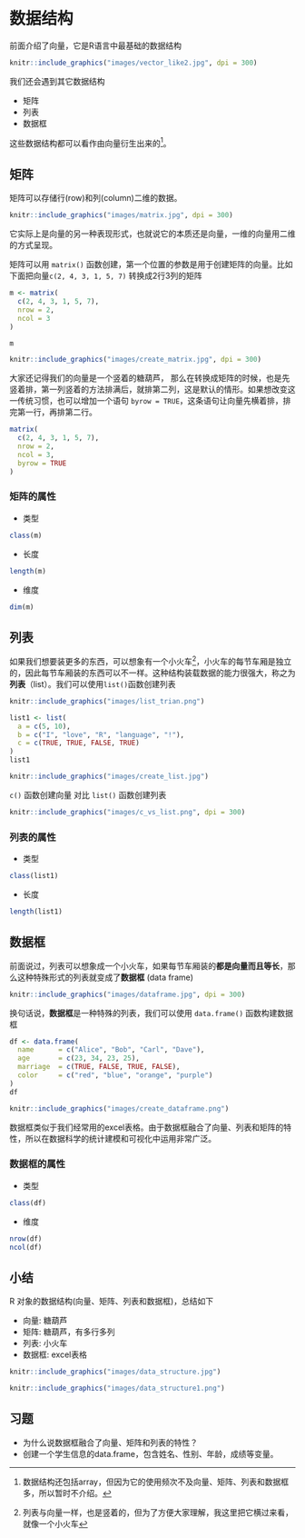 # 数据结构 {#baseR-data-structure}

前面介绍了向量，它是R语言中最基础的数据结构

```r
knitr::include_graphics("images/vector_like2.jpg", dpi = 300)
```


我们还会遇到其它数据结构

- 矩阵
- 列表
- 数据框

这些数据结构都可以看作由向量衍生出来的^[数据结构还包括array，但因为它的使用频次不及向量、矩阵、列表和数据框多，所以暂时不介绍。]。



## 矩阵

矩阵可以存储行(row)和列(column)二维的数据。


```r
knitr::include_graphics("images/matrix.jpg", dpi = 300)
```

它实际上是向量的另一种表现形式，也就说它的本质还是向量，一维的向量用二维的方式呈现。


矩阵可以用 `matrix()` 函数创建，第一个位置的参数是用于创建矩阵的向量。比如下面把向量`c(2, 4, 3, 1, 5, 7)` 转换成2行3列的矩阵

```r
m <- matrix(
  c(2, 4, 3, 1, 5, 7),
  nrow = 2, 
  ncol = 3
)

m
```

```r
knitr::include_graphics("images/create_matrix.jpg", dpi = 300)
```


大家还记得我们的向量是一个竖着的糖葫芦， 那么在转换成矩阵的时候，也是先竖着排，第一列竖着的方法排满后，就排第二列，这是默认的情形。如果想改变这一传统习惯，也可以增加一个语句 `byrow = TRUE`，这条语句让向量先横着排，排完第一行，再排第二行。

```r
matrix(
  c(2, 4, 3, 1, 5, 7),
  nrow = 2, 
  ncol = 3,
  byrow = TRUE
)
```

### 矩阵的属性

- 类型

```r
class(m)
```


- 长度

```r
length(m)
```


- 维度
```r
dim(m)
```




## 列表

如果我们想要装更多的东西，可以想象有一个小火车^[列表与向量一样，也是竖着的，但为了方便大家理解，我这里把它横过来看，就像一个小火车]，小火车的每节车厢是独立的，因此每节车厢装的东西可以不一样。这种结构装载数据的能力很强大，称之为**列表**（list）。我们可以使用`list()`函数创建列表


```r
knitr::include_graphics("images/list_trian.png")
```


```r
list1 <- list(
  a = c(5, 10),
  b = c("I", "love", "R", "language", "!"),
  c = c(TRUE, TRUE, FALSE, TRUE)
)
list1
```


```r
knitr::include_graphics("images/create_list.jpg")
```


<!-- ::: {.rmdnote} -->

<!-- `list()` 函数创建列表 Vs. `c()` 函数创建向量： -->

<!-- - **相同点**：元素之间用逗号分开。 -->
<!-- - **不同点**： -->
<!--   - 向量的元素是单个值；列表的元素可以是更复杂的结构，可以是单个值，也可以是向量、矩阵或者列表。 -->
<!--   - 向量要求每个元素的数据类型必须相同，要么都是数值型，要么都是字符型；而列表的元素允许不同的数据类型。 -->

<!-- ::: -->


`c()` 函数创建向量 对比 `list()` 函数创建列表

```r
knitr::include_graphics("images/c_vs_list.png", dpi = 300)
```


### 列表的属性

- 类型

```r
class(list1)
```


- 长度
```r
length(list1)
```



## 数据框
前面说过，列表可以想象成一个小火车，如果每节车厢装的**都是向量而且等长**，那么这种特殊形式的列表就变成了**数据框** (data frame)

```r
knitr::include_graphics("images/dataframe.jpg", dpi = 300)
```



换句话说，**数据框**是一种特殊的列表，我们可以使用 `data.frame()` 函数构建数据框

```r
df <- data.frame(
  name      = c("Alice", "Bob", "Carl", "Dave"),
  age       = c(23, 34, 23, 25),
  marriage  = c(TRUE, FALSE, TRUE, FALSE),
  color     = c("red", "blue", "orange", "purple")
)
df
```



```r
knitr::include_graphics("images/create_dataframe.png")
```

数据框类似于我们经常用的excel表格。由于数据框融合了向量、列表和矩阵的特性，所以在数据科学的统计建模和可视化中运用非常广泛。

### 数据框的属性

- 类型

```r
class(df) 
```


- 维度
```r
nrow(df)
ncol(df)
```


## 小结

R 对象的数据结构(向量、矩阵、列表和数据框)，总结如下

- 向量: 糖葫芦
- 矩阵: 糖葫芦，有多行多列
- 列表: 小火车
- 数据框: excel表格
<!-- - array: 土司面包一样 -->


```r
knitr::include_graphics("images/data_structure.jpg")
```



```r
knitr::include_graphics("images/data_structure1.png")
```



## 习题

- 为什么说数据框融合了向量、矩阵和列表的特性？
- 创建一个学生信息的data.frame，包含姓名、性别、年龄，成绩等变量。
